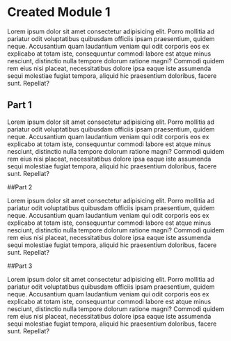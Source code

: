 # Created Module 1

Lorem ipsum dolor sit amet consectetur adipisicing elit. Porro mollitia ad pariatur odit voluptatibus quibusdam officiis ipsam praesentium, quidem neque. Accusantium quam laudantium veniam qui odit corporis eos ex explicabo at totam iste, consequuntur commodi labore est atque minus nesciunt, distinctio nulla tempore dolorum ratione magni? Commodi quidem rem eius nisi placeat, necessitatibus dolore ipsa eaque iste assumenda sequi molestiae fugiat tempora, aliquid hic praesentium doloribus, facere sunt. Repellat?

## Part 1

Lorem ipsum dolor sit amet consectetur adipisicing elit. Porro mollitia ad pariatur odit voluptatibus quibusdam officiis ipsam praesentium, quidem neque. Accusantium quam laudantium veniam qui odit corporis eos ex explicabo at totam iste, consequuntur commodi labore est atque minus nesciunt, distinctio nulla tempore dolorum ratione magni? Commodi quidem rem eius nisi placeat, necessitatibus dolore ipsa eaque iste assumenda sequi molestiae fugiat tempora, aliquid hic praesentium doloribus, facere sunt. Repellat?

##Part 2

Lorem ipsum dolor sit amet consectetur adipisicing elit. Porro mollitia ad pariatur odit voluptatibus quibusdam officiis ipsam praesentium, quidem neque. Accusantium quam laudantium veniam qui odit corporis eos ex explicabo at totam iste, consequuntur commodi labore est atque minus nesciunt, distinctio nulla tempore dolorum ratione magni? Commodi quidem rem eius nisi placeat, necessitatibus dolore ipsa eaque iste assumenda sequi molestiae fugiat tempora, aliquid hic praesentium doloribus, facere sunt. Repellat?

##Part 3

Lorem ipsum dolor sit amet consectetur adipisicing elit. Porro mollitia ad pariatur odit voluptatibus quibusdam officiis ipsam praesentium, quidem neque. Accusantium quam laudantium veniam qui odit corporis eos ex explicabo at totam iste, consequuntur commodi labore est atque minus nesciunt, distinctio nulla tempore dolorum ratione magni? Commodi quidem rem eius nisi placeat, necessitatibus dolore ipsa eaque iste assumenda sequi molestiae fugiat tempora, aliquid hic praesentium doloribus, facere sunt. Repellat?
